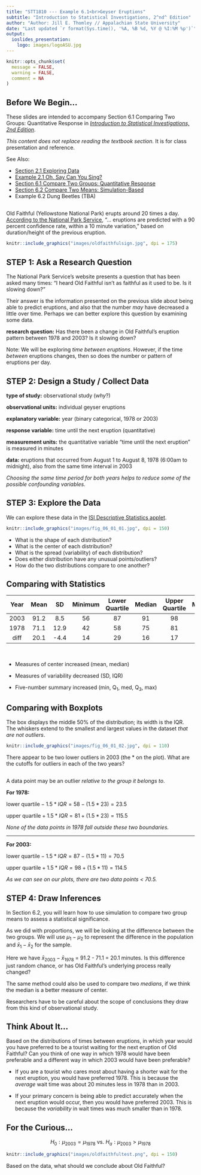 ```yaml
---
title: "STT1810 --- Example 6.1<br>Geyser Eruptions"
subtitle: "Introduction to Statistical Investigations, 2^nd^ Edition"
author: "Author: Jill E. Thomley // Appalachian State University"
date: "Last updated `r format(Sys.time(), '%A, %B %d, %Y @ %I:%M %p')`"
output: 
  ioslides_presentation:
    logo: images/logoASU.jpg
---
```


```r
knitr::opts_chunk$set(
  message = FALSE,
  warning = FALSE,
  comment = NA
)
```

## Before We Begin…

These slides are intended to accompany Section 6.1 Comparing Two Groups: Quantitative Response in [*Introduction to Statistical Investigations, 2nd Edition*](http://www.isi-stats.com/isi/index2nd.html). 

*This content does not replace reading the textbook section.* It is for class presentation and reference.

See Also:

* [Section 2.1 Exploring Data](https://stat-jet-asu.github.io/STT1810BasicStatistics/Slides/CH2_1.html)
* [Example 2.1 Oh, Say Can You Sing?](https://stat-jet-asu.github.io/STT1810BasicStatistics/Slides/Example2_1.html)
* [Section 6.1 Compare Two Groups: Quantitative Response](https://stat-jet-asu.github.io/STT1810BasicStatistics/Slides/CH6_1.html)
* [Section 6.2 Compare Two Means: Simulation-Based](https://stat-jet-asu.github.io/STT1810BasicStatistics/Slides/CH6_2.html)
* Example 6.2 Dung Beetles (TBA)

##

Old Faithful (Yellowstone National Park) erupts around 20 times a day. [According to the National Park Service](https://www.yellowstonepark.com/things-to-do/geysers-hot-springs/about-old-faithful/), "... eruptions are predicted with a 90 percent confidence rate, within a 10 minute variation," based on duration/height of the previous eruption.

```r
knitr::include_graphics("images/oldfaithfulsign.jpg", dpi = 175)
```


## STEP 1: Ask a Research Question

The National Park Service's website presents a question that has been asked many times: "I heard Old Faithful isn’t as faithful as it used to be. Is it slowing down?"

Their answer is the information presented on the previous slide about being able to predict eruptions, and also that the number *may* have decreased a little over time. Perhaps we can better explore this question by examining some data.

**research question:** Has there been a change in Old Faithful's eruption pattern between 1978 and 2003? Is it slowing down?

Note: We will be exploring *time between eruptions*. However, if the time *between* eruptions changes, then so does the number or pattern of eruptions per day.


## STEP 2: Design a Study / Collect Data

**type of study:** observational study (*why*?)

**observational units:** individual geyser eruptions

**explanatory variable:** year (binary categorical, 1978 or 2003)

**response variable:** time until the next eruption (quantitative)

**measurement units:** the quantitative variable "time until the next eruption" is measured in minutes

**data:** eruptions that occurred from August 1 to August 8, 1978 (6:00am to midnight), also from the same time interval in 2003

*Choosing the same time period for both years helps to reduce some of the possible confounding variables.*


## STEP 3: Explore the Data

We can explore these data in the [ISI Descriptive Statistics applet](http://www.isi-stats.com/isi2nd/ISIapplets2021.html).

```r
knitr::include_graphics("images/fig_06_01_01.jpg", dpi = 150)
```

* What is the shape of each distribution?
* What is the center of each distribution?
* What is the spread (variability) of each distribution?
* Does either distribution have any unusual points/outliers?
* How do the two distributions compare to one another?


## Comparing with Statistics

| Year | Mean |  SD  | Minimum | Lower<br>Quartile | Median | Upper<br>Quartile | Maximum | Interquartile<br>Range (IQR) |
|:----:|:----:|:----:|:-------:|:-----------------:|:------:|:-----------------:|:-------:|:----------------------------:|
| 2003 | 91.2 |  8.5 |    56   |         87        |   91   |         98        |   110   |              11              |
| 1978 | 71.1 | 12.9 |    42   |         58        |   75   |         81        |    95   |              23              | 
| diff | 20.1 | -4.4 |    14   |         29        |   16   |         17        |    15   |             -12              |

<br>

* Measures of center increased (mean, median)

* Measures of variability decreased (SD, IQR)

* Five-number summary increased (min, Q<sub>1</sub>, med, Q<sub>3</sub>, max)


## Comparing with Boxplots

The box displays the middle 50% of the distribution; its width  is the IQR. The whiskers extend to the smallest and largest values in the dataset *that are not outliers*.

```r
knitr::include_graphics("images/fig_06_01_02.jpg", dpi = 110)
```

There appear to be two lower outliers in 2003 (the * on the plot). What are the cutoffs for outliers in each of the two years?


##

A data point may be an outlier *relative to the group it belongs to*.

**For 1978:**

$\text{lower quartile} - 1.5 * IQR = 58 - (1.5 * 23) = 23.5$ 

$\text{upper quartile} + 1.5 * IQR = 81 + (1.5 * 23) = 115.5$ 

*None of the data points in 1978 fall outside these two boundaries.*

<hr>

**For 2003:**

$\text{lower quartile} - 1.5 * IQR = 87 - (1.5 * 11) = 70.5$ 

$\text{upper quartile} + 1.5 * IQR = 98 + (1.5 * 11) = 114.5$ 

*As we can see on our plots, there are two data points < 70.5.*


## STEP 4: Draw Inferences

In Section 6.2, you will learn how to use simulation to compare two group means to assess a statistical significance.

As we did with proportions, we will be looking at the difference between the two groups. We will use $\mu_1 - \mu_2$ to represent the difference in the population and $\bar{x}_1 - \bar{x}_2$ for the sample.

Here we have $\bar{x}_{2003} - \bar{x}_{1978}$ = 91.2 - 71.1 = 20.1 minutes. Is this difference just random chance, or has Old Faithful's underlying process really changed?

The same method could also be used to compare two *medians*, if we think the median is a better measure of center. 

Researchers have to be careful about the scope of conclusions they draw from this kind of observational study.


## Think About It...

Based on the distributions of times between eruptions, in which year would you have preferred to be a tourist waiting for the next eruption of Old Faithful? Can you think of one way in which 1978 would have been preferable and a different way in which 2003 would have been preferable?

* If you are a tourist who cares most about having a shorter wait for the next eruption, you would have preferred 1978. This is because the *average* wait time was about 20 minutes less in 1978 than in 2003. 

* If your primary concern is being able to predict accurately when the next eruption would occur, then you would have preferred 2003. This is because the *variability* in wait times was much smaller than in 1978.


## For the Curious...

$$H_0: \mu_{2003} = \mu_{1978} \text{ vs. } H_a: \mu_{2003} > \mu_{1978}$$

```r
knitr::include_graphics("images/oldfaithfultest.png", dpi = 150)
```

Based on the data, what should we conclude about Old Faithful?


